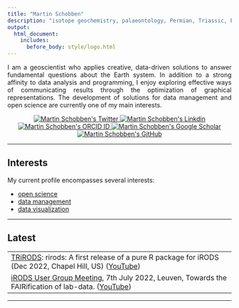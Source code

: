 ```yaml
---
title: "Martin Schobben"
description: "isotope geochemistry, palaeontology, Permian, Triassic, Earth system"
output:
  html_document:
    includes:
      before_body: style/logo.html
---
```


<p style="text-align:justify;">
I am a geoscientist who applies creative, data-driven solutions to answer fundamental questions about the Earth system. In addition to a strong affinity to data analysis and programming, I enjoy exploring effective ways of communicating results through the optimization of graphical representations. The development of solutions for data management and open science are currently one of my main interests.
</p>

<!-- BEGIN BADGES SOCIAL -->
<p align="center">
  <a href="https://twitter.com/MartinSchobben">
    <img src="https://img.shields.io/twitter/url?url=https://twitter.com/MartinSchobben&label=Twitter" alt="Martin Schobben's Twitter"/>
  </a>
  <a href="https://www.linkedin.com/in/martin-schobben-30633320a/">
    <img src="https://img.shields.io/badge/--x.svg?style=social&logo=LinkedIn&label=LinkedIn&url=null" alt="Martin Schobben's Linkdin"/>
  </a>
  <a href="https://orcid.org/0000-0001-8560-0037">
    <img src="https://img.shields.io/badge/--x.svg?style=social&logo=orcid&logoColor=A6CE39&label=ORCID&url=' '" alt="Martin Schobben's ORCID ID"/>
  </a>
  <a href="https://scholar.google.com/citations?user=y-t4A90AAAAJ&hl=en">
    <img src="https://img.shields.io/badge/--x.svg?style=social&logo=GoogleScholar&logoColor=4285F4&label=Google%20Scholar&url=%00" alt="Martin Schobben's Google Scholar"/>
  </a>
  <a href="https://github.com/MartinSchobben">
    <img src="https://img.shields.io/badge/--x.svg?style=social&logo=github&label=GitHub&message==hello" alt="Martin Schobben's GitHub"/>
  </a>
</p>
<!-- END BADGES SOCIAL -->


---

## Interests 

My current profile encompasses several interests: 

 - [open science]()
 - [data management]()
 - [data visualization]()

<!-- * [Carbonate diagenesis and stratigraphy](https://martinschobben.github.io/webpage/Projects.html#_carbonate_diagenesis_and_stratigraphy) -->

<!-- * [Strangelove oceans vs. living oceans](https://martinschobben.github.io/webpage/Projects.html#_strangelove_oceans_vs_living_oceans_) -->

<!-- * [Isotope palaeontology](https://martinschobben.github.io/webpage/Projects.html#_isotope_palaeontology_) -->


---

## Latest

<table>

<tr><td>[TRiRODS](https://irods.org/trirods/): rirods: A first release of a pure R package for iRODS (Dec 2022, Chapel Hill, US) ([YouTube](https://www.youtube.com/watch?v=tZbWstlXKzE)) </td></tr>

<tr><td>[iRODS User Group Meeting](https://irods.org/ugm2022/), 7th July 2022, Leuven, Towards the FAIRification of lab-data.  ([YouTube](https://www.youtube.com/watch?v=nBpmkTWji-g)) </td></tr>

</table>


---


<br>
<br>
<br>

